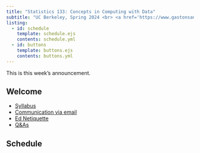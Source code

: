 ```yaml
---
title: "Statistics 133: Concepts in Computing with Data"
subtitle: "UC Berkeley, Spring 2024 <br> <a href='https://www.gastonsanchez.com' target='_blank'><b>Gaston Sanchez</b></a>"
listing:
  - id: schedule
    template: schedule.ejs
    contents: schedule.yml
  - id: buttons
    template: buttons.ejs
    contents: buttons.yml
---
```


::: {#buttons}
:::

::: {.callout-note title="Announcement"}
This is this week's announcement.
:::


## Welcome

- [Syllabus](./syllabus.html)
- [Communication via email](./email.html)
- [Ed Netiquette](./ed-netiquette.html)
- [Q&As](./faqs.html)


## Schedule

::: {#schedule}
:::

